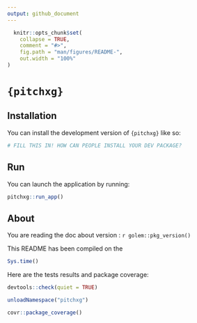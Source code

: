 ```yaml
---
output: github_document
---
```


<!-- README.md is generated from README.Rmd. Please edit that file -->

```r
  knitr::opts_chunk$set(
    collapse = TRUE,
    comment = "#>",
    fig.path = "man/figures/README-",
    out.width = "100%"
)
```

# `{pitchxg}`

<!-- badges: start -->
<!-- badges: end -->

## Installation

You can install the development version of `{pitchxg}` like so:

```r
# FILL THIS IN! HOW CAN PEOPLE INSTALL YOUR DEV PACKAGE?
```

## Run

You can launch the application by running:

```r
pitchxg::run_app()
```

## About

You are reading the doc about version : `r golem::pkg_version()`

This README has been compiled on the

```r
Sys.time()
```

Here are the tests results and package coverage:

```r
devtools::check(quiet = TRUE)
```

```r
unloadNamespace("pitchxg")
```

```r
covr::package_coverage()
```
